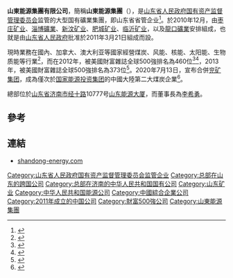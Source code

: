 '''山東能源集團有限公司'''，簡稱'''山東能源集團'''（'''{{lang-en|Shandong Energy Group Company Limited}}'''），是[[山东省人民政府|山东省人民政府]][[山东省人民政府国有资产监督管理委员会|国有资产监督管理委员会]]监管的大型国有礦業集團，即山东省省管企业<ref>{{Cite web |url=http://gzw.shandong.gov.cn/channels/ch00014/ |title=省管企业 |accessdate=2018-12-07 |author= |date= |work= |publisher=山东省人民政府国有资产监督管理委员会网站 |language=Zh-hans |archive-date=2018-12-06 |archive-url=https://web.archive.org/web/20181206235411/http://gzw.shandong.gov.cn/channels/ch00014/ }}</ref>。於2010年12月，由[[枣庄矿业|枣庄矿业]]、[[淄博礦業|淄博礦業]]、[[新汶矿业|新汶矿业]]、[[肥城矿业|肥城矿业]]、[[临沂矿业|临沂矿业]]，以及[[龍口礦業|龍口礦業]]安排組成，也就是由[[山东省人民政府|山东省人民政府]]批准於2011年3月21日組成而設。

現時業務在國內、加拿大、澳大利亚等國家經營煤炭、风能、核能、太阳能、生物质能等行業<ref>{{Cite web |url=http://www.snjt.com/us/us01.htm |title=山東能源集團有限公司簡介 |access-date=2012-07-10 |archive-url=https://web.archive.org/web/20120724121636/http://www.snjt.com/us/us01.htm |archive-date=2012-07-24 |dead-url=yes }}</ref>，而在2012年，被美國財富雜誌全球500強排名為460位<ref>{{Cite web |url=http://paper.wenweipo.com/2012/07/10/BN1207100004.htm |title=山東能源首列世界500強 2012-07-10 文匯報 |access-date=2012-07-10 |archive-date=2016-03-04 |archive-url=https://web.archive.org/web/20160304072823/http://paper.wenweipo.com/2012/07/10/BN1207100004.htm }}</ref><ref>{{Cite web |url=http://www.snjt.com/info/1013/4516.htm |title=山东能源集团进入世界500强 snjt.com |access-date=2012-07-10 |archive-url=https://web.archive.org/web/20160304124316/http://www.snjt.com/info/1013/4516.htm |archive-date=2016-03-04 |dead-url=yes }}</ref>，2013年，被美國財富雜誌全球500強排名為373位<ref>{{Cite web |url=http://www.snjt.com/info/1013/8866.htm |title=山东能源位列2013年世界500强第373位 snjt.com |access-date=2013-07-11 |archive-url=https://web.archive.org/web/20160304133850/http://www.snjt.com/info/1013/8866.htm |archive-date=2016-03-04 |dead-url=yes }}</ref>。2020年7月13日，宣布合併[[兖矿集团|兖矿集团]]，成為僅次於[[国家能源投资集团|国家能源投资集团]]的中國大陸第二大煤炭企業<ref>{{Cite web |url=https://finance.sina.com.cn/chanjing/gsnews/2020-07-14/doc-iivhvpwx5222792.shtml |title=山东能源、兖矿集团重组在即 强强联合跻身行业第二 |access-date=2020-07-30 |publisher=[[北京商报|北京商报]] |archive-date=2020-09-17 |archive-url=https://web.archive.org/web/20200917163123/https://finance.sina.com.cn/chanjing/gsnews/2020-07-14/doc-iivhvpwx5222792.shtml }}</ref>。

總部位於[[山东省|山东省]][[济南市|济南市]][[经十路|经十路]]10777号[[山东能源大厦|山东能源大厦]]，而董事長為[[李希勇|李希勇]]。

==參考==

{{Reflist|2}}

==連結==
*[http://www.shandong-energy.com/ shandong-energy.com] {{Wayback|url=http://www.shandong-energy.com/ |date=20220603173538 }}

[[Category:山东省人民政府国有资产监督管理委员会监管企业|Category:山东省人民政府国有资产监督管理委员会监管企业]]
[[Category:总部在山东的跨国公司|Category:总部在山东的跨国公司]]
[[Category:总部在济南的中华人民共和国国有公司|Category:总部在济南的中华人民共和国国有公司]]
[[Category:山东矿业|Category:山东矿业]]
[[Category:中华人民共和国能源公司|Category:中华人民共和国能源公司]]
[[Category:中國綜合企業公司|Category:中國綜合企業公司]]
[[Category:2011年成立的中国公司|Category:2011年成立的中国公司]]
[[Category:財富500強公司|Category:財富500強公司]]
[[Category:山東能源集團|Category:山東能源集團]]